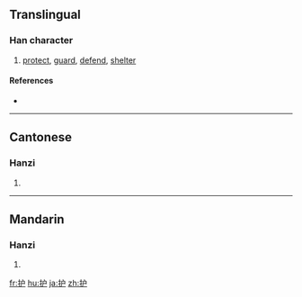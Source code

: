 {{also|護}}
==Translingual==

===Han character===
{{Han char|rn=64|rad=手|as=04|sn=7|four=|canj=手戈尸 (QIS)}}

# [[protect]], [[guard]], [[defend]], [[shelter]]

====References====
* {{Han ref|kx=0422.121|hdz=31844.030|uh=62A4|ud=25252}}

----

==Cantonese==

===Hanzi===
{{yue-hanzi|jyut=|y=wu6|tra=護}}

# {{defn|Cantonese|sort=手04}}

----

==Mandarin==

===Hanzi===
{{cmn-hanzi|tra=護|pin=[[bēng]] ([[beng1]]), [[hù]] ([[hu4]])|wg=peng<sup>1</sup>, hu<sup>4</sup>}}

# {{defn|Mandarin|sort=手04}}

[[fr:护]]
[[hu:护]]
[[ja:护]]
[[zh:护]]